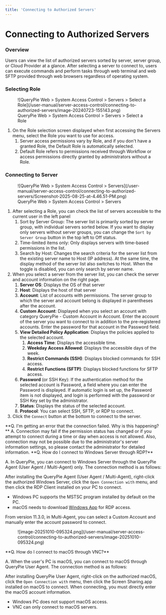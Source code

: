```yaml
---
title: 'Connecting to Authorized Servers'
---
```



# Connecting to Authorized Servers


### Overview

Users can view the list of authorized servers sorted by server, server group, or Cloud Provider at a glance. After selecting a server to connect to, users can execute commands and perform tasks through web terminal and web SFTP provided through web browsers regardless of operating system.

### Selecting Role

<figure data-layout="center" data-align="center">
![QueryPie Web &gt; System Access Control &gt; Servers &gt; Select a Role](/user-manual/server-access-control/connecting-to-authorized-servers/image-20240723-155143.png)
<figcaption>
QueryPie Web &gt; System Access Control &gt; Servers &gt; Select a Role
</figcaption>
</figure>

1. On the Role selection screen displayed when first accessing the Servers menu, select the Role you want to use for access.
    1. Server access permissions vary by Role, and if you don't have a granted Role, the Default Role is automatically selected.
    2. Default Role refers to permissions received through Workflow or access permissions directly granted by administrators without a Role.

### Connecting to Server

<figure data-layout="center" data-align="center">
![QueryPie Web &gt; System Access Control &gt; Servers](/user-manual/server-access-control/connecting-to-authorized-servers/Screenshot-2025-08-25-at-4.46.51-PM.png)
<figcaption>
QueryPie Web &gt; System Access Control &gt; Servers
</figcaption>
</figure>

1. After selecting a Role, you can check the list of servers accessible to the current user in the left panel
    1. Sort by Server Group: The server list is primarily sorted by server group, with individual servers sorted below. If you want to display only servers without server groups, you can change the `Sort by Server Group` button in the top left to Off status.
    2. Time-limited items only: Only displays servers with time-based permissions in the list.
    3. Search by Host: Changes the search criteria for the server list from the existing server name to Host (IP address). At the same time, the display method of the server list also switches to Host. When the toggle is disabled, you can only search by server name.
2. When you select a server from the server list, you can check the server and account information on the right page.
    1. **Server OS**: Displays the OS of that server
    2. **Host**: Displays the host of that server
    3. **Account**: List of accounts with permissions. The server group to which the server and account belong is displayed in parentheses after the account.
    4. **Custom Account**: Displayed when you select an account with category QueryPie - Custom Account in Account. Enter the account of the server you want to connect to in addition to the pre-registered accounts. Enter the password for that account in the Password field.
    5. **View Detailed Policy Application**: Displays the policies applied to the selected account.
        1. **Access Time**: Displays the accessible time.
        2. **Weekday Access Allowed**: Displays the accessible days of the week.
        3. **Restrict Commands (SSH)**: Displays blocked commands for SSH access.
        4. **Restrict Functions (SFTP)**: Displays blocked functions for SFTP access.
    6. **Password** (or SSH Key): If the authentication method for the selected account is Password, a field where you can enter the Password is displayed. If automatic login is set up, the Password item is not displayed, and login is performed with the password or SSH Key set by the administrator.
    7. **Status**: Displays the status of the selected account.
    8. **Protocol**: You can select SSH, SFTP, or RDP to connect.
3. Click the `Connect` button at the bottom to connect to the server.

<Callout type="info">
**Q. I'm getting an error that the connection failed. Why is this happening?**
A. Connection may fail if the permission status has changed or if you attempt to connect during a time or day when access is not allowed. Also, connection may not be possible due to the administrator's server information settings, so please contact the administrator for detailed information.
</Callout>

<Callout type="info">
**Q. How do I connect to Windows Server through RDP?**

A. In QueryPie, you can connect to Windows Server through the QueryPie Agent (User Agent / Multi-Agent) only. The connection method is as follows:

After installing the QueryPie Agent (User Agent / Multi-Agent), right-click the authorized Windows Server, click the `Open Connection with` menu, and then click the RDP Client installed on your PC to connect.

* Windows PC supports the MSTSC program installed by default on the PC.
* macOS needs to download [Windows App](https://apps.apple.com/us/app/windows-app/id1295203466?mt=12) for RDP access.

From version 11.3.0, in Multi-Agent, you can select a Custom Account and manually enter the account password to connect.<br/>

<figure data-layout="center" data-align="center">
![image-20251010-095324.png](/user-manual/server-access-control/connecting-to-authorized-servers/image-20251010-095324.png)
</figure>
</Callout>

<Callout type="info">
**Q. How do I connect to macOS through VNC?**

A. When the user's PC is macOS, you can connect to macOS through QueryPie User Agent. The connection method is as follows:

After installing QueryPie User Agent, right-click on the authorized macOS, click the `Open Connection with` menu, then click the Screen Sharing.app installed on macOS to connect. When connecting, you must directly enter the macOS account information.

* Windows PC does not support macOS access.
* VNC can only connect to macOS servers.
</Callout>
